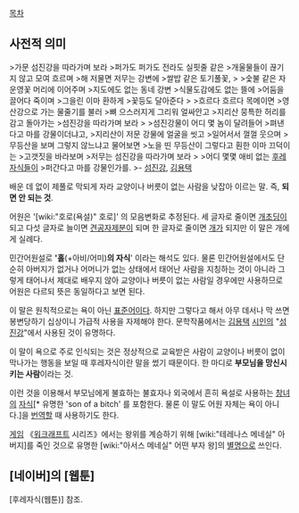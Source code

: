 [[목차]]


== 사전적 의미 ==

>가문 섬진강을 따라가며 보라
>퍼가도 퍼가도 전라도 실핏줄 같은
>개울물들이 끊기지 않고 모여 흐르며
>해 저물면 저무는 강변에
>쌀밥 같은 토기풀꽃, 
>  
>숯불 같은 자운영꽃 머리에 이어주며
>지도에도 없는 동네 강변
>식물도감에도 없는 뜰에
>어둠을 끌어다 죽이며
>그을린 이마 환하게
>꽃등도 달아준다 
>  
>흐르다 흐르다 목메이면
>영산강으로 가는 물줄기를 불러
>뼈 으스러지게 그리워 얼싸안고
>지리산 뭉특한 허리를 감고 돌아가는
>섬진강을 따라가며 보라 
>  
>섬진강물이 어디 몇 놈이 달려들어
>펴낸다고 마를 강물이더냐고,
>지리산이 저문 강물에 얼굴을 씻고
>일어서서 껄껄 웃으며
>무등산을 보며 그렇지 않느냐고 물어보면
>노을 띤 무등산이 그렇다고 훤한 이마 끄덕이는
>고갯짓을 바라보며
>저무는 섬진강을 따라가며 보라 
>  
>어디 몇몇 애비 없는 [[후레자식]]들이
>퍼간다고 마를 강물인가를. 
>- [[섬진강]], [[김용택]]

배운 데 없이 제풀로 막되게 자라 교양이나 버릇이 없는 사람을 낮잡아 이르는 말. 즉, '''되면 안 되는 것'''.

어원은 '[wiki:"호로(욕설)" 호로]' 의 모음변화로 추정된다. 세 글자로 줄이면 [[개초딩]]이 되고 다섯 글자로 늘이면 [[견공자제분]]이 되며 한 글자로 줄이면 [[개]]가 되지만 이 말은 개에게 실례다.

민간어원설로 ''''홀'''(+아비/어미)'''의 자식'''' 이라는 해석도 있다. 물론 민간어원설에서도 단순히 아버지가 없거나 어머니가 없는 상태에서 태어난 사람을 지칭하는 것이 아니라 그렇게 태어나서 제대로 배우지 않아 교양이나 버릇이 없는 사람일 경우에만 사용하므로 어원은 다르되 뜻은 동일하다고 보면 된다.

이 말은 원칙적으로는 욕이 아닌 [[표준어]]이다. 하지만 그렇다고 해서 아무 데서나 막 쓰면 봉변당하기 십상이니 가급적 사용을 자제해야 한다. 문학작품에서는 [[김용택]] [[시인]]의 "[[섬진강]]"에서 사용된 것이 유명하다.

이 말이 욕으로 주로 인식되는 것은 정상적으로 교육받은 사람이 교양이나 버릇이 없이 막나가는 행동을 보일 때 후레자식이란 말을 썼기 때문이다. 한 마디로 '''부모님을 망신시키는 사람'''이라는 것.

이런 것을 이용해서 부모님에게 불효하는 불효자나 외국에서 흔히 욕설로 사용하는 [[창녀]]의 [[자식]][* 유명한 'son of a bitch' 를 포함한다. 물론 이 말도 어원 자체는 욕이 아니다.]을 [[번역]]할 때 사용하기도 한다.

[[게임]] 《[[워크래프트]] 시리즈》에서는 왕위를 계승하기 위해 [wiki:"테레나스 메네실" 아버지]를 죽인 것으로 유명한 [wiki:"아서스 메네실" 어떤 부자 왕]의 [[별명]]으로 쓰인다.


== [네이버]의 [웹툰] ==

[후레자식(웹툰)] 참조.
